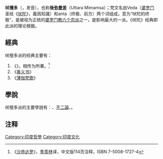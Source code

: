 {{印度教}}
'''吠檀多'''（{{lang-sa|वेदान्त|{{IAST|Védānta}}}}，发音{{IPA|/ve:da:ntǝ/}}），也称'''後[[弥曼差|弥曼差]]'''（Uttara Mimamsa）；梵文名由Veda（[[婆罗门|婆罗门]]圣经《[[吠陀|吠陀]]》，義爲知識）和anta（终极、前方）两个词组成，意为“吠陀的终极”，是被视为正统的[[古印度六派哲学|婆罗门教六个宗派]]之一，是影响最大的一派。《吠陀》经典即此派的理论根据。

==經典==
吠檀多派的经典主要有：
#《{{le|Brahma Sutras|梵經|吠檀多经}}》，相传为{{le|跋多罗衍那|Badarayana}}所著。<ref>《[[沙恭达罗|沙恭达罗]]》，[[季羡林|季羡林]]译，中文版114页注释，ISBN 7-5008-1727-4</ref>
#《[[奥义书|奥义书]]》
#《[[薄伽梵歌|薄伽梵歌]]》

==學說==
吠檀多派的主要學說有：{{tsl|en|Dvaita|二元論 (印度哲學)|二元論}}、[[不二論|不二論]]、{{tsl|en|Vishishtadvaita|勝二元論 (印度哲學)|勝二元論}}。

== 注释 ==
<references/>

{{宗教小作品}}
{{哲学}}
{{印度神話}}
{{Authority control}}
[[Category:印度哲學|Category:印度哲學]]
[[Category:印度文化|Category:印度文化]]